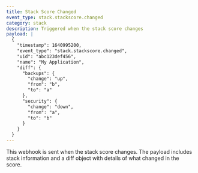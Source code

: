 ```yaml
---
title: Stack Score Changed
event_type: stack.stackscore.changed
category: stack
description: Triggered when the stack score changes
payload: |
  {
    "timestamp": 1640995200,
    "event_type": "stack.stackscore.changed",
    "uid": "abc123def456",
    "name": "My Application",
    "diff": {
      "backups": {
        "change": "up",
        "from": "b",
        "to": "a"
      },
      "security": {
        "change": "down", 
        "from": "a",
        "to": "b"
      }
    }
  }
---
```


This webhook is sent when the stack score changes. The payload includes stack information and a diff object with details of what changed in the score.